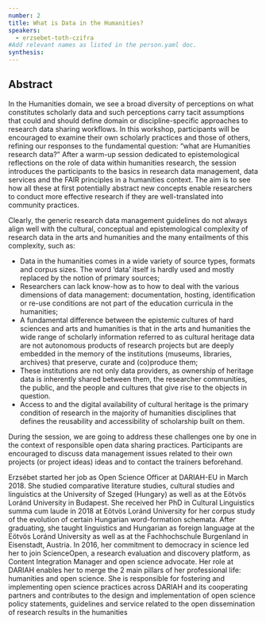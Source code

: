 ```yaml
---
number: 2
title: What is Data in the Humanities?
speakers:
  - erzsebet-toth-czifra
#Add relevant names as listed in the person.yaml doc.
synthesis:
---
```


## Abstract

In the Humanities domain, we see a broad diversity of perceptions on what constitutes scholarly data and such perceptions carry tacit assumptions that could and should define domain or discipline-specific approaches to research data sharing workflows. In this workshop, participants will be encouraged to examine their own scholarly practices and those of others, refining our responses to the fundamental question: “what are Humanities research data?” After a warm-up session dedicated to epistemological reflections on the role of data within humanities research, the session introduces the participants to the basics in research data management, data services and the FAIR principles in a humanities context. The aim is to see how all these at first potentially abstract new concepts enable researchers to conduct more effective research if they are well-translated into community practices.

Clearly, the generic research data management guidelines do not always align well with the cultural, conceptual and epistemological complexity of research data in the arts and humanities and the many entailments of this complexity, such as:

- Data in the humanities comes in a wide variety of source types, formats and corpus sizes. The word ‘data’ itself is hardly used and mostly replaced by the notion of primary sources;
- Researchers can lack know-how as to how to deal with the various dimensions of data management: documentation, hosting, identification or re-use conditions are not part of the education curricula in the humanities;
- A fundamental difference between the epistemic cultures of hard sciences and arts and humanities is that in the arts and humanities the wide range of scholarly information referred to as cultural heritage data are not autonomous products of research projects but are deeply embedded in the memory of the institutions (museums, libraries, archives) that preserve, curate and (co)produce them;
- These institutions are not only data providers, as ownership of heritage data is inherently shared between them, the researcher communities, the public, and the people and cultures that give rise to the objects in question.
- Access to and the digital availability of cultural heritage is the primary condition of research in the majority of humanities disciplines that defines the reusability and accessibility of scholarship built on them.

During the session, we are going to address these challenges one by one in the context of responsible open data sharing practices. Participants are encouraged to discuss data management issues related to their own projects (or project ideas) ideas and to contact the trainers beforehand.

<YouTube
  id="Zqrkf7scGJA"
  caption="Erzsébet Tóth-Czifra - What is data in the humanities?"
/>

<Download download="docs/2.1 Toth-Czifra.pdf" />

<Speakers>

<Speaker speaker="erzsebet-toth-czifra">

Erzsébet started her job as Open Science Officer at DARIAH-EU in March 2018. She studied comparative literature studies, cultural studies and linguistics at the University of Szeged (Hungary) as well as at the Eötvös Loránd University in Budapest. She received her PhD in Cultural Linguistics summa cum laude in 2018 at Eötvös Loránd University for her corpus study of the evolution of certain Hungarian word-formation schemata. After graduating, she taught linguistics and Hungarian as foreign language at the Eötvös Loránd University as well as at the Fachhochschule Burgenland in Eisenstadt, Austria. In 2016, her commitment to democracy in science led her to join ScienceOpen, a research evaluation and discovery platform, as Content Integration Manager and open science advocate. Her role at DARIAH enables her to merge the 2 main pillars of her professional life: humanities and open science. She is responsible for fostering and implementing open science practices across DARIAH and its cooperating partners and contributes to the design and implementation of open science policy statements, guidelines and service related to the open dissemination of research results in the humanities

</Speaker>

</Speakers>
